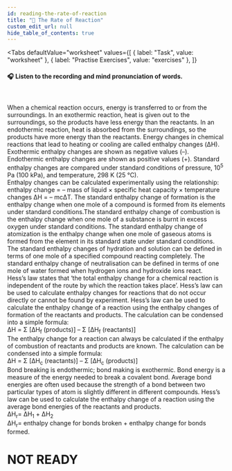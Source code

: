 ```yaml
---
id: reading-the-rate-of-reaction
title: "📝 The Rate of Reaction"
custom_edit_url: null
hide_table_of_contents: true
---
```



<Tabs
  defaultValue="worksheet"
  values={[
    { label: "Task", value: "worksheet" },
    { label: "Practise Exercises", value: "exercises" },
  ]}
>
<TabItem value="worksheet">

#### 🎧️ Listen to the recording and mind pronunciation of words.

<ReactPlayer
  url="/media/505.8b40428d.mp3"
  width="100ww"
  height="40px"
  controls={true}
/>

<br />

When a chemical reaction occurs, energy is transferred to or from the surroundings. In an exothermic reaction, heat is given out to the surroundings, so the products have less energy than the reactants. In an endothermic reaction, heat is absorbed from the surroundings, so the products have more energy than the reactants. Energy changes in chemical reactions that lead to heating or cooling are called enthalpy changes (ΔH). Exothermic enthalpy changes are shown as negative values (–). Endothermic enthalpy changes are shown as positive values (+). Standard enthalpy changes are compared under standard conditions of pressure, 10<sup>5</sup> Pa (100 kPa), and temperature, 298 K (25 °C).<br/>
Enthalpy changes can be calculated experimentally using the relationship: enthalpy change = – mass of liquid × specific heat capacity × temperature changes ΔH = – mcΔT. The standard enthalpy change of formation is the enthalpy change when one mole of a compound is formed from its elements under standard conditions.The standard enthalpy change of combustion is the enthalpy change when one mole of a substance is burnt in excess oxygen under standard conditions. The standard enthalpy change of atomization is the enthalpy change when one mole of gaseous atoms is formed from the element in its standard state under standard conditions. The standard enthalpy changes of hydration and solution can be defined in terms of one mole of a specified compound reacting completely. The standard enthalpy change of neutralisation can be defined in terms of one mole of water formed when hydrogen ions and hydroxide ions react. <br/>
Hess’s law states that ‘the total enthalpy change for a chemical reaction is independent of the route by which the reaction takes place’. Hess’s law can be used to calculate enthalpy changes for reactions that do not occur directly or cannot be found by experiment. Hess’s law can be used to calculate the enthalpy change of a reaction using the enthalpy changes of formation of the reactants and products. The calculation can be condensed into a simple formula:<br/>
∆H = Σ [∆H<sub>f</sub> (products)] – Σ [∆H<sub>f</sub> (reactants)]<br/>
The enthalpy change for a reaction can always be calculated if the enthalpy of combustion of reactants and products are known. The calculation can be condensed into a simple formula:<br/>
∆H = Σ [∆H<sub>c</sub> (reactants)] – Σ [∆H<sub>c</sub> (products)]<br/>
Bond breaking is endothermic; bond making is exothermic. Bond energy is a measure of the energy needed to break a covalent bond. Average bond energies are often used because the strength of a bond between two particular types of atom is slightly different in different compounds. Hess’s law can be used to calculate the enthalpy change of a reaction using the average bond energies of the reactants and products. <br/>
ΔH<sub>r</sub>= ΔH<sub>1</sub> + ΔH<sub>2</sub><br/>
ΔH<sub>r</sub>= enthalpy change for bonds broken + enthalpy change for bonds formed.<br/>

<Frame src="https://learningapps.org/watch?v=pkkxo1ri521" height="480px" />
<Frame src="https://learningapps.org/watch?v=pkry4w49t21" height="800px" />
<Frame src="https://learningapps.org/watch?v=pvdh1zwr521" height="1100px" />
</TabItem>

<TabItem value="exercises">

# NOT READY

</TabItem>
</Tabs>
